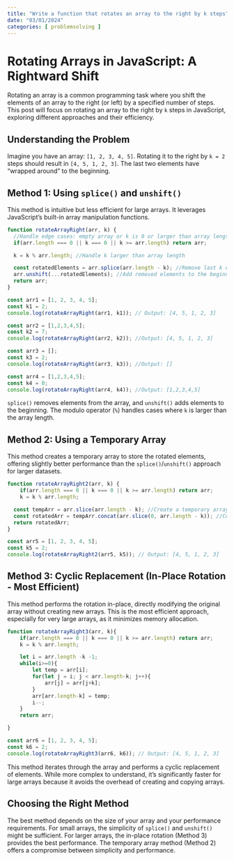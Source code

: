 ```yaml
---
title: "Write a function that rotates an array to the right by k steps"
date: "03/01/2024"
categories: [ problemsolving ]
---
```


# Rotating Arrays in JavaScript: A Rightward Shift

Rotating an array is a common programming task where you shift the elements of an array to the right (or left) by a specified number of steps.  This post will focus on rotating an array to the right by `k` steps in JavaScript, exploring different approaches and their efficiency.


## Understanding the Problem

Imagine you have an array: `[1, 2, 3, 4, 5]`.  Rotating it to the right by `k = 2` steps should result in `[4, 5, 1, 2, 3]`.  The last two elements have "wrapped around" to the beginning.

## Method 1: Using `splice()` and `unshift()`

This method is intuitive but less efficient for large arrays.  It leverages JavaScript's built-in array manipulation functions.

```javascript
function rotateArrayRight(arr, k) {
  //Handle edge cases: empty array or k is 0 or larger than array length
  if(arr.length === 0 || k === 0 || k >= arr.length) return arr;

  k = k % arr.length; //Handle k larger than array length

  const rotatedElements = arr.splice(arr.length - k); //Remove last k elements
  arr.unshift(...rotatedElements); //Add removed elements to the beginning
  return arr;
}

const arr1 = [1, 2, 3, 4, 5];
const k1 = 2;
console.log(rotateArrayRight(arr1, k1)); // Output: [4, 5, 1, 2, 3]

const arr2 = [1,2,3,4,5];
const k2 = 7;
console.log(rotateArrayRight(arr2, k2)); //Output: [4, 5, 1, 2, 3]

const arr3 = [];
const k3 = 2;
console.log(rotateArrayRight(arr3, k3)); //Output: []

const arr4 = [1,2,3,4,5];
const k4 = 0;
console.log(rotateArrayRight(arr4, k4)); //Output: [1,2,3,4,5]
```

`splice()` removes elements from the array, and `unshift()` adds elements to the beginning.  The modulo operator (`%`) handles cases where `k` is larger than the array length.


## Method 2: Using a Temporary Array

This method creates a temporary array to store the rotated elements, offering slightly better performance than the `splice()`/`unshift()` approach for larger datasets.

```javascript
function rotateArrayRight2(arr, k) {
    if(arr.length === 0 || k === 0 || k >= arr.length) return arr;
    k = k % arr.length;

  const tempArr = arr.slice(arr.length - k); //Create a temporary array of last k elements
  const rotatedArr = tempArr.concat(arr.slice(0, arr.length - k)); //Concat the temporary array with remaining elements
  return rotatedArr;
}

const arr5 = [1, 2, 3, 4, 5];
const k5 = 2;
console.log(rotateArrayRight2(arr5, k5)); // Output: [4, 5, 1, 2, 3]
```


## Method 3:  Cyclic Replacement (In-Place Rotation - Most Efficient)


This method performs the rotation in-place, directly modifying the original array without creating new arrays. This is the most efficient approach, especially for very large arrays, as it minimizes memory allocation.


```javascript
function rotateArrayRight3(arr, k){
    if(arr.length === 0 || k === 0 || k >= arr.length) return arr;
    k = k % arr.length;

    let i = arr.length -k -1;
    while(i>=0){
        let temp = arr[i];
        for(let j = i; j < arr.length-k; j++){
            arr[j] = arr[j+k];
        }
        arr[arr.length-k] = temp;
        i--;
    }
    return arr;

}

const arr6 = [1, 2, 3, 4, 5];
const k6 = 2;
console.log(rotateArrayRight3(arr6, k6)); // Output: [4, 5, 1, 2, 3]
```

This method iterates through the array and performs a cyclic replacement of elements.  While more complex to understand, it's significantly faster for large arrays because it avoids the overhead of creating and copying arrays.


## Choosing the Right Method

The best method depends on the size of your array and your performance requirements. For small arrays, the simplicity of `splice()` and `unshift()` might be sufficient. For larger arrays, the in-place rotation (Method 3) provides the best performance.  The temporary array method (Method 2) offers a compromise between simplicity and performance.

